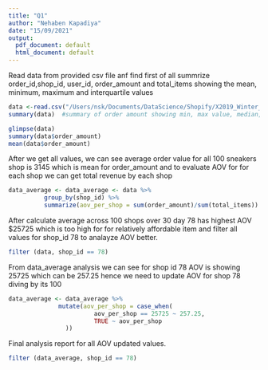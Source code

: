```yaml
---
title: "Q1"
author: "Nehaben Kapadiya"
date: "15/09/2021"
output:
  pdf_document: default
  html_document: default
---
```

Read data from provided csv file anf find first of all summrize order_id,shop_id, user_id, order_amount and  total_items showing the mean, minimum, maximum and interquartile values
```r
data <-read.csv("/Users/nsk/Documents/DataScience/Shopify/X2019_Winter_Data_Science_Intern_Challenge_Data_Set.csv") #read from CSV file
summary(data)  #summary of order amount showing min, max value, median, mean for order_id, shop_id, user_id, order_amount, total_items
```

```r
glimpse(data)
summary(data$order_amount)
mean(data$order_amount)

```
After we get all values, we can see average order value for all 100 sneakers shop is 3145 which is mean for order_amount and to evaluate AOV for for each shop we can get total revenue by each shop


```r
data_average <- data_average <- data %>%
          group_by(shop_id) %>%
          summarize(aov_per_shop = sum(order_amount)/sum(total_items))

```
After calculate average across 100 shops over 30 day 78 has highest AOV $25725 which is too high for for relatively affordable item and filter all values for shop_id 78 to analayze AOV better.


```r
filter (data, shop_id == 78)

```
From data_average analysis we can see for shop id 78 AOV is showing 25725 which can be 257.25 hence we need to update AOV for shop 78 diving by its 100

```r
data_average <- data_average %>%
              mutate(aov_per_shop = case_when(
                        aov_per_shop == 25725 ~ 257.25,
                        TRUE ~ aov_per_shop
                ))

```

Final analysis report for all AOV updated values.
```r
filter (data_average, shop_id == 78)

```




